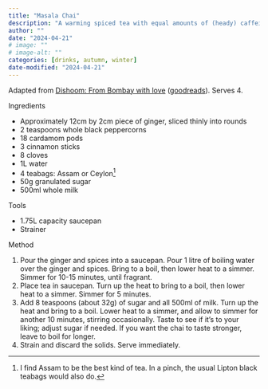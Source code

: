 ```yaml
---
title: "Masala Chai"
description: "A warming spiced tea with equal amounts of (heady) caffeine and sugar. This adaptation tastes similar to the one served in Dishoom London: the best masala chai I've ever had."
author: ""
date: "2024-04-21"
# image: ""
# image-alt: ""
categories: [drinks, autumn, winter]
date-modified: "2024-04-21"
---
```


Adapted from [Dishoom: From Bombay with love](https://www.dishoom.com/cookery-book/) ([goodreads](https://www.goodreads.com/en/book/show/44569827)). Serves 4.

Ingredients

-   Approximately 12cm by 2cm piece of ginger, sliced thinly into rounds
-   2 teaspoons whole black peppercorns
-   18 cardamom pods
-   3 cinnamon sticks
-   8 cloves
-   1L water
-   4 teabags: Assam or Ceylon[^1]
-   50g granulated sugar
-   500ml whole milk

Tools

-   1.75L capacity saucepan
-   Strainer

Method

1.  Pour the ginger and spices into a saucepan. Pour 1 litre of boiling water over the ginger and spices. Bring to a boil, then lower heat to a simmer. Simmer for 10-15 minutes, until fragrant.
2.  Place tea in saucepan. Turn up the heat to bring to a boil, then lower heat to a simmer. Simmer for 5 minutes.
3.  Add 8 teaspoons (about 32g) of sugar and all 500ml of milk. Turn up the heat and bring to a boil. Lower heat to a simmer, and allow to simmer for another 10 minutes, stirring occasionally. Taste to see if it's to your liking; adjust sugar if needed. If you want the chai to taste stronger, leave to boil for longer.
4.  Strain and discard the solids. Serve immediately.

[^1]: I find Assam to be the best kind of tea. In a pinch, the usual Lipton black teabags would also do.